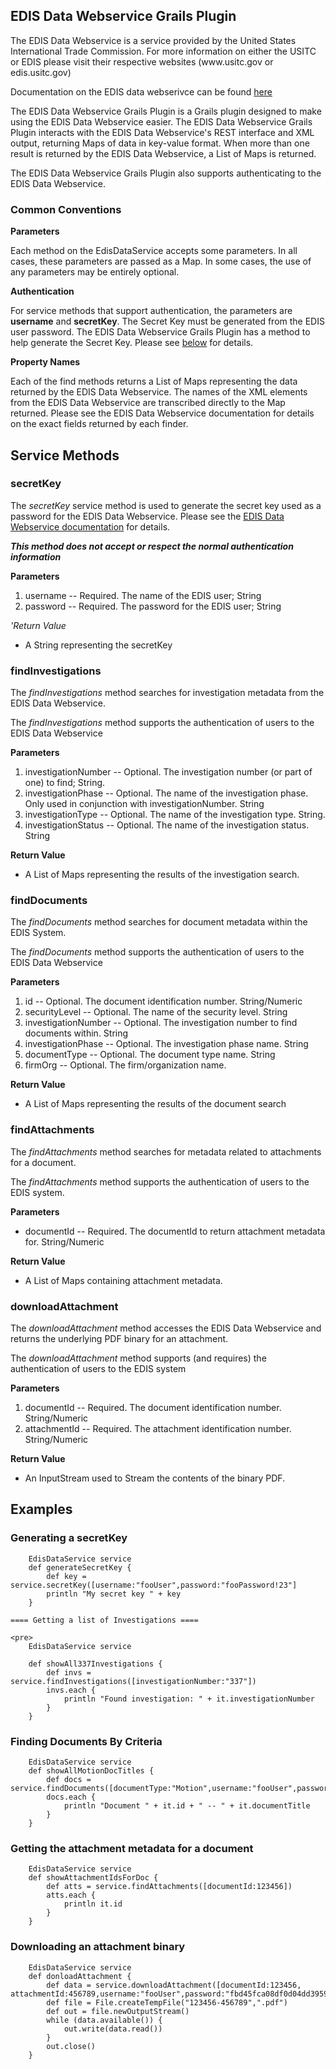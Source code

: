 == EDIS Data Webservice Grails Plugin ==

The EDIS Data Webservice is a service provided by the United States International Trade Commission.   For more information on either the USITC or EDIS please visit their respective websites (www.usitc.gov or edis.usitc.gov)

Documentation on the EDIS data webserivce can be found [[http://www.usitc.gov/docket_services/documents/EDIS3WebServiceGuide.pdf|here]]

The EDIS Data Webservice Grails Plugin is a Grails plugin designed to make using the EDIS Data Webservice easier.  The EDIS Data Webservice Grails Plugin interacts with the EDIS Data Webservice's REST interface and XML output, returning Maps of data in key-value format.  When more than one result is returned by the EDIS Data Webservice, a List of Maps is returned.

The EDIS Data Webservice Grails Plugin also supports authenticating to the EDIS Data Webservice.  

=== Common Conventions ===

'''Parameters'''

Each method on the EdisDataService accepts some parameters.  In all cases, these parameters are passed as a Map.  In some cases, the use of any parameters may be entirely optional.  

'''Authentication'''

For service methods that support authentication, the parameters are '''username''' and '''secretKey'''.  The Secret Key must be generated from the EDIS user password.  The EDIS Data Webservice Grails Plugin has a method to help generate the Secret Key.  Please see [[#secretKey|below]] for details.

'''Property Names'''

Each of the find methods returns a List of Maps representing the data returned by the EDIS Data Webservice.  The names of the XML elements from the EDIS Data Webservice are transcribed directly to the Map returned.  Please see the EDIS Data Webservice documentation for details on the exact fields returned by each finder.

== Service Methods ==

=== secretKey ===

The ''secretKey'' service method is used to generate the secret key used as a password for the EDIS Data Webservice.   Please see the [[http://www.usitc.gov/docket_services/documents/EDIS3WebServiceGuide.pdf|EDIS Data Webservice documentation]] for details.  

'''''This method does not accept or respect the normal authentication information'''''

'''Parameters'''
# username -- Required.  The name of the EDIS user; String
# password -- Required.  The password for the EDIS user; String

'''Return Value''
* A String representing the secretKey

=== findInvestigations ===

The ''findInvestigations'' method searches for investigation metadata from the EDIS Data Webservice.

The ''findInvestigations'' method supports the authentication of users to the EDIS Data Webservice

'''Parameters'''
# investigationNumber -- Optional.  The investigation number (or part of one) to find;  String.
# investigationPhase -- Optional.  The name of the investigation phase.  Only used in conjunction with investigationNumber.  String
# investigationType -- Optional.  The name of the investigation type.  String.
# investigationStatus -- Optional.  The name of the investigation status.  String

'''Return Value'''
* A List of Maps representing the results of the investigation search.  

=== findDocuments ===

The ''findDocuments'' method searches for document metadata within the EDIS System.

The ''findDocuments'' method supports the authentication of users to the EDIS Data Webservice

'''Parameters'''
# id -- Optional.  The document identification number.  String/Numeric
# securityLevel -- Optional.  The name of the security level.  String
# investigationNumber -- Optional.  The investigation number to find documents within.  String
# investigationPhase -- Optional.  The investigation phase name.  String
# documentType -- Optional.  The document type name.  String
# firmOrg -- Optional.  The firm/organization name.

'''Return Value'''
* A List of Maps representing the results of the document search

=== findAttachments ===

The ''findAttachments'' method searches for metadata related to attachments for a document.

The ''findAttachments'' method supports the authentication of users to the EDIS system.

'''Parameters'''
* documentId -- Required.  The documentId to return attachment metadata for.  String/Numeric

'''Return Value'''
* A List of Maps containing attachment metadata.

=== downloadAttachment ===

The ''downloadAttachment'' method accesses the EDIS Data Webservice and returns the underlying PDF binary for an attachment.

The ''downloadAttachment'' method supports (and requires) the authentication of users to the EDIS system

'''Parameters'''
# documentId -- Required.  The document identification number.  String/Numeric
# attachmentId -- Required.  The attachment identification number.  String/Numeric

'''Return Value'''
* An InputStream used to Stream the contents of the binary PDF. 

== Examples ==

=== Generating a secretKey ===

<pre>
	EdisDataService service
	def generateSecretKey {
		def key = service.secretKey([username:"fooUser",password:"fooPassword!23"]
		println "My secret key " + key
	}

==== Getting a list of Investigations ====

<pre>
	EdisDataService service
	
	def showAll337Investigations {
		def	invs = service.findInvestigations([investigationNumber:"337"])
		invs.each {
			println "Found investigation: " + it.investigationNumber
		}
	}
</pre>

=== Finding Documents By Criteria ===

<pre>
	EdisDataService service
	def showAllMotionDocTitles {
		def docs = service.findDocuments([documentType:"Motion",username:"fooUser",password:"fbd45fca08df0d04dd3959769089ebbdd8957aff"])
		docs.each {
			println "Document " + it.id + " -- " + it.documentTitle
		}
	}
</pre>

=== Getting the attachment metadata for a document ===

<pre>
	EdisDataService service
	def showAttachmentIdsForDoc {
		def atts = service.findAttachments([documentId:123456])
		atts.each {
			println it.id
		}
	}
</pre>

=== Downloading an attachment binary ===

<pre>
	EdisDataService service
	def donloadAttachment {
		def data = service.downloadAttachment([documentId:123456, attachmentId:456789,username:"fooUser",password:"fbd45fca08df0d04dd3959769089ebbdd8957aff"])
		def file = File.createTempFile("123456-456789",".pdf")
		def out = file.newOutputStream()
		while (data.available()) {
			out.write(data.read())
		}
		out.close()
	}
</pre>
